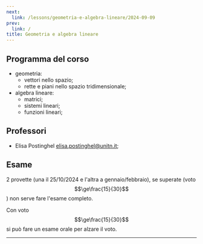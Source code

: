 ```yaml
---
next:
  link: /lessons/geometria-e-algebra-lineare/2024-09-09
prev:
  link: /
title: Geometria e algebra lineare
---
```



## Programma del corso

- geometria:
  - vettori nello spazio;
  - rette e piani nello spazio tridimensionale;
- algebra lineare:
  - matrici;
  - sistemi lineari;
  - funzioni lineari;

## Professori

- Elisa Postinghel
  [elisa.postinghel@unitn.it](mailto:elisa.postinghel@unitn.it);

## Esame

2 provette (una il 25/10/2024 e l'altra a gennaio/febbraio), se superate (voto
$$\ge\frac{15}{30}$$) non serve fare l'esame completo.

Con voto $$\ge\frac{15}{30}$$ si può fare un esame orale per alzare il voto.

---

<CardGrid>
  <LinkCard
    title="Appunti di Andrea"
    href="https://drive.google.com/file/d/13ROsY25K-fUHkE5WhlXo5bli1vQMUIuD/view"
  />

  <LinkCard
    title="Formulario di Andrea"
    href="https://drive.google.com/file/d/1mPEF3uJCYgSdU0tTJW--F9vNva8hdNDT/view"
  />
</CardGrid>
